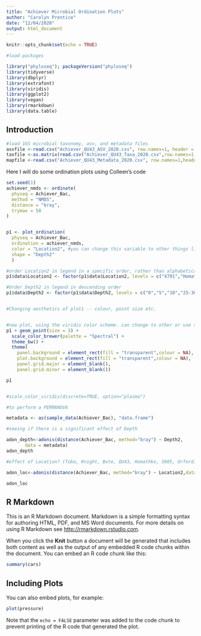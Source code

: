 ```yaml
---
title: "Achiever Microbial Ordination Plots"
author: "Carolyn Prentice"
date: "12/04/2020"
output: html_document
---
```


```r
knitr::opts_chunk$set(echo = TRUE)

#load packages

library("phyloseq"); packageVersion("phyloseq")
library(tidyverse)
library(dbplyr)
library(extrafont)
library(viridis)
library(ggplot2)
library(vegan)
library(rmarkdown)
library(data.table)

```



## Introduction

```r

#load 16S microbial taxonomy, asv, and metadata files
asvfile <-read.csv("Achiever_QU43_ASV_2020.csv", row.names=1, header = TRUE)
taxfile <-as.matrix(read.csv("Achiever_QU43_Taxa_2020.csv",row.names=1,header = TRUE))
mapfile <-read.csv("Achiever_QU43_Metadata_2020.csv", row.names=1,header=TRUE)

```


Here I will do some ordination plots using Colleen's code  

```r

set.seed(1)
achiever_nmds <- ordinate(
  physeq = Achiever_Bac, 
  method = "NMDS", 
  distance = "bray",
  trymax = 50
)


p1 <- plot_ordination(
  physeq = Achiever_Bac,
  ordination = achiever_nmds,
  color = "Location2", #you can change this variable to other things like "Depth", "Station", "Location" ,etc. and it will automatically change the colors.
  shape = "Depth2"
  ) 

#order Location2 in legend in a specific order, rather than alphabetical
p1$data$Location2 <- factor(p1$data$Location2, levels = c("4791","Homathko","QU43" ,"Bute","Toba","Knight"))

#Order Depth2 in legend in descending order
p1$data$Depth2 <- factor(p1$data$Depth2, levels = c("0","5","10","25-30","90","100-200","200-300","400-500",">500"))


#Changing aesthetics of plot1 -- colour, point size etc.


#now plot, using the viridis color scheme. can change to other or use specific colors, as above.
p1 + geom_point(size = 3) + 
  scale_color_brewer(palette = "Spectral") +
  theme_bw() +
  theme(
    panel.background = element_rect(fill = "transparent",colour = NA),
    plot.background = element_rect(fill = "transparent",colour = NA),
    panel.grid.major = element_blank(), 
    panel.grid.minor = element_blank())

p1


#scale_color_viridis(discrete=TRUE, option="plasma")

```



```r
#to perform a PERMANOVA

metadata <- as(sample_data(Achiever_Bac), "data.frame")

#seeing if there is a significant effect of Depth

adon_depth<-adonis(distance(Achiever_Bac, method="bray") ~ Depth2,
       data = metadata)
adon_depth

#effect of Location? (Toba, Knight, Bute, QU43, Homathko, 5005, Orford)

adon_loc<-adonis(distance(Achiever_Bac, method="bray") ~ Location2,data = metadata)

adon_loc

```




## R Markdown

This is an R Markdown document. Markdown is a simple formatting syntax for authoring HTML, PDF, and MS Word documents. For more details on using R Markdown see <http://rmarkdown.rstudio.com>.

When you click the **Knit** button a document will be generated that includes both content as well as the output of any embedded R code chunks within the document. You can embed an R code chunk like this:

```r
summary(cars)
```

## Including Plots

You can also embed plots, for example:

```r
plot(pressure)
```

Note that the `echo = FALSE` parameter was added to the code chunk to prevent printing of the R code that generated the plot.
